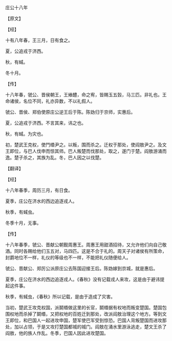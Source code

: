 

庄公十八年

【原文】

【经】

十有八年春，王三月，日有食之。

夏，公追戎于济西。

秋，有蜮。

冬十月。

【传】

十八年春，虢公、晋侯朝王，王飨醴，命之宥，皆赐玉五瑴，马三匹。非礼也。王命诸侯，名位不同，礼亦异数，不以礼假人。

虢公、晋侯、郑伯使原庄公逆王后于陈。陈妫归于京师，实惠后。

夏，公追戎于济西。不言其来，讳之也。

秋，有蜮。为灾也。

初，楚武王克权，使鬥缗尹之。以叛，围而杀之。迁权于那处，使阎敖尹之。及文王即位，与巴人伐申而惊其师。巴人叛楚而伐那处，取之，遂门于楚。阎敖游涌而逸。楚子杀之，其族为乱。冬，巴人因之以伐楚。

【翻译】

【经】

十八年春季，周历三月，有日食。

夏季，庄公在济水的西边追逐戎人。

秋季，有蜮虫。

冬季十月，无事。

【传】

十八年春季，虢公、晋献公朝觐周惠王。周惠王用甜酒招待，又允许他们向自己敬酒。同时各赐给他们玉五对，马四匹。这是不合于礼的。周天子对诸侯有所策命，封爵地位不一样，礼仪的等级也不一样，不能把礼仪随便给人。

虢公、晋献公、郑厉公派原庄公去陈国迎接王后。陈妫嫁到京城，就是惠后。

夏季，庄公在济水的西边追逐戎人。《春秋》没有记载戎人来攻，这是由于避讳提起这件事。

秋季，有蜮虫，《春秋》所以记载，是由于造成了灾害。

当初，楚武王攻克权国，派鬬缗做这里的长官，鬬缗据有权地而叛变楚国。楚国包围权地而杀掉了鬬缗，又把权地的百姓迁到那处，改派阎敖治理这个地方。等到文王即位，和巴国人一起进攻申国，楚军使巴军受到惊恐。巴国人背叛楚国而进攻那处，加以占领，于是又攻打楚国都城的城门。阎敖在涌水里游泳逃走，楚文王杀了阎敖，他的族人作乱。冬季，巴国人因此进攻楚国。

